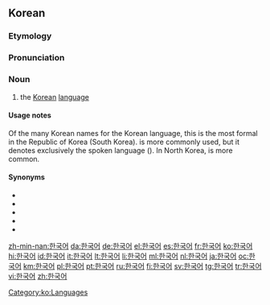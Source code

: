 ==Korean==

===Etymology===
{{ko-etym-Sino|韓國|Korea ([[한국]])|語|language ([[어]])}}

===Pronunciation===
{{ko-IPA|l=y}}

===Noun===
{{ko-noun|hanja=韓國語}}

# the [[Korean]] [[language]]

====Usage notes====
Of the many Korean names for the Korean language, this is the most formal in the Republic of Korea (South Korea). {{ko-l|한국말}} is more commonly used, but it denotes exclusively the spoken language ({{ko-l|말|speech}}). In North Korea, {{ko-l|조선말}} is more common.

====Synonyms====
* {{ko-l|우리말|our spoken language|||broadly}}
* {{ko-l|한국말|韓國말|Korean spoken language||broadly}}
* {{ko-l|조선어|朝鮮語|||broadly}}
* {{ko-l|조선말|朝鮮말|||broadly}}
* {{ko-l|고려말|高麗말|||broadly}}

[[Category:ko:Languages]]

[[zh-min-nan:한국어]]
[[da:한국어]]
[[de:한국어]]
[[el:한국어]]
[[es:한국어]]
[[fr:한국어]]
[[ko:한국어]]
[[hi:한국어]]
[[id:한국어]]
[[it:한국어]]
[[lt:한국어]]
[[li:한국어]]
[[ml:한국어]]
[[nl:한국어]]
[[ja:한국어]]
[[oc:한국어]]
[[km:한국어]]
[[pl:한국어]]
[[pt:한국어]]
[[ru:한국어]]
[[fi:한국어]]
[[sv:한국어]]
[[tg:한국어]]
[[tr:한국어]]
[[vi:한국어]]
[[zh:한국어]]